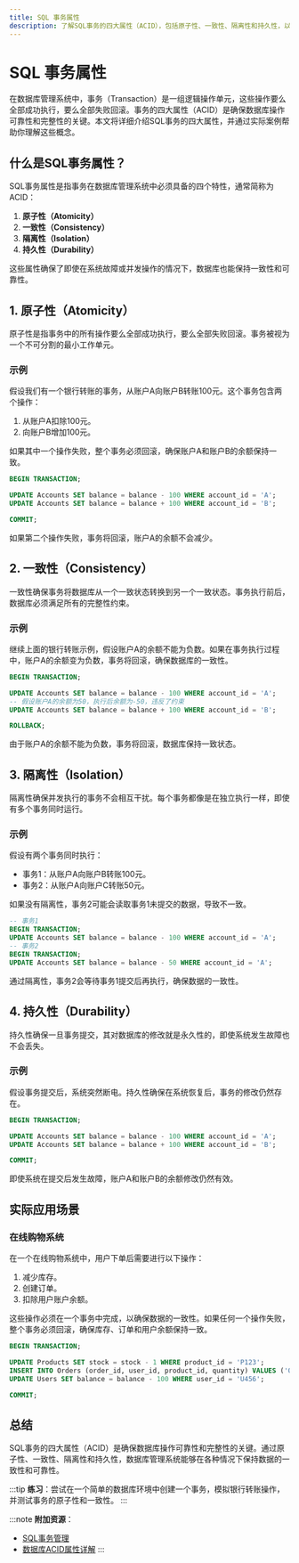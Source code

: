 ```yaml
---
title: SQL 事务属性
description: 了解SQL事务的四大属性（ACID），包括原子性、一致性、隔离性和持久性，以及它们如何确保数据库操作的可靠性和完整性。
---
```


# SQL 事务属性

在数据库管理系统中，事务（Transaction）是一组逻辑操作单元，这些操作要么全部成功执行，要么全部失败回滚。事务的四大属性（ACID）是确保数据库操作可靠性和完整性的关键。本文将详细介绍SQL事务的四大属性，并通过实际案例帮助你理解这些概念。

## 什么是SQL事务属性？

SQL事务属性是指事务在数据库管理系统中必须具备的四个特性，通常简称为ACID：

1. **原子性（Atomicity）**
2. **一致性（Consistency）**
3. **隔离性（Isolation）**
4. **持久性（Durability）**

这些属性确保了即使在系统故障或并发操作的情况下，数据库也能保持一致性和可靠性。

## 1. 原子性（Atomicity）

原子性是指事务中的所有操作要么全部成功执行，要么全部失败回滚。事务被视为一个不可分割的最小工作单元。

### 示例

假设我们有一个银行转账的事务，从账户A向账户B转账100元。这个事务包含两个操作：

1. 从账户A扣除100元。
2. 向账户B增加100元。

如果其中一个操作失败，整个事务必须回滚，确保账户A和账户B的余额保持一致。

```sql
BEGIN TRANSACTION;

UPDATE Accounts SET balance = balance - 100 WHERE account_id = 'A';
UPDATE Accounts SET balance = balance + 100 WHERE account_id = 'B';

COMMIT;
```

如果第二个操作失败，事务将回滚，账户A的余额不会减少。

## 2. 一致性（Consistency）

一致性确保事务将数据库从一个一致状态转换到另一个一致状态。事务执行前后，数据库必须满足所有的完整性约束。

### 示例

继续上面的银行转账示例，假设账户A的余额不能为负数。如果在事务执行过程中，账户A的余额变为负数，事务将回滚，确保数据库的一致性。

```sql
BEGIN TRANSACTION;

UPDATE Accounts SET balance = balance - 100 WHERE account_id = 'A';
-- 假设账户A的余额为50，执行后余额为-50，违反了约束
UPDATE Accounts SET balance = balance + 100 WHERE account_id = 'B';

ROLLBACK;
```

由于账户A的余额不能为负数，事务将回滚，数据库保持一致状态。

## 3. 隔离性（Isolation）

隔离性确保并发执行的事务不会相互干扰。每个事务都像是在独立执行一样，即使有多个事务同时运行。

### 示例

假设有两个事务同时执行：

- 事务1：从账户A向账户B转账100元。
- 事务2：从账户A向账户C转账50元。

如果没有隔离性，事务2可能会读取事务1未提交的数据，导致不一致。

```sql
-- 事务1
BEGIN TRANSACTION;
UPDATE Accounts SET balance = balance - 100 WHERE account_id = 'A';
-- 事务2
BEGIN TRANSACTION;
UPDATE Accounts SET balance = balance - 50 WHERE account_id = 'A';
```

通过隔离性，事务2会等待事务1提交后再执行，确保数据的一致性。

## 4. 持久性（Durability）

持久性确保一旦事务提交，其对数据库的修改就是永久性的，即使系统发生故障也不会丢失。

### 示例

假设事务提交后，系统突然断电。持久性确保在系统恢复后，事务的修改仍然存在。

```sql
BEGIN TRANSACTION;

UPDATE Accounts SET balance = balance - 100 WHERE account_id = 'A';
UPDATE Accounts SET balance = balance + 100 WHERE account_id = 'B';

COMMIT;
```

即使系统在提交后发生故障，账户A和账户B的余额修改仍然有效。

## 实际应用场景

### 在线购物系统

在一个在线购物系统中，用户下单后需要进行以下操作：

1. 减少库存。
2. 创建订单。
3. 扣除用户账户余额。

这些操作必须在一个事务中完成，以确保数据的一致性。如果任何一个操作失败，整个事务必须回滚，确保库存、订单和用户余额保持一致。

```sql
BEGIN TRANSACTION;

UPDATE Products SET stock = stock - 1 WHERE product_id = 'P123';
INSERT INTO Orders (order_id, user_id, product_id, quantity) VALUES ('O123', 'U456', 'P123', 1);
UPDATE Users SET balance = balance - 100 WHERE user_id = 'U456';

COMMIT;
```

## 总结

SQL事务的四大属性（ACID）是确保数据库操作可靠性和完整性的关键。通过原子性、一致性、隔离性和持久性，数据库管理系统能够在各种情况下保持数据的一致性和可靠性。

:::tip
**练习**：尝试在一个简单的数据库环境中创建一个事务，模拟银行转账操作，并测试事务的原子性和一致性。
:::

:::note
**附加资源**：
- [SQL事务管理](https://www.example.com/sql-transactions)
- [数据库ACID属性详解](https://www.example.com/acid-properties)
:::